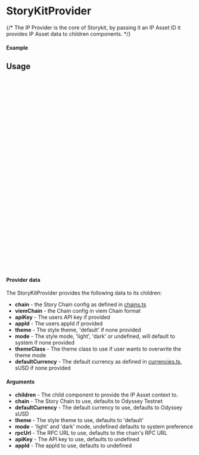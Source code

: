 

<Meta of={StoryKitProviderStory} title="Providers/StoryKitProvider" />

# StoryKitProvider

{/* The IP Provider is the core of Storykit, by passing it an IP Asset ID it provides IP Asset data to children components. */}

#### Example

<Canvas of={StoryKitProviderStory.Odyssey} />

<Controls />

## Usage

```ts
// wrap your app with the StoryKitProvider

import { StoryKitProvider } from "@storyprotocol/storykit"
import ExampleComponent from './ExampleComponent'

const ExampleApp = () => {
  return (
    <StoryKitProvider
      chain={STORYKIT_SUPPORTED_CHAIN.STORY_TESTNET}
      apiKey={[YOUR API KEY]}
      simplehashKey={[YOUR SIMPLEHASH API KEY]}
    >
      <ExampleComponent />
    </StoryKitProvider>
  );
};

export default ExampleApp;
```

```ts
import { useStoryKitContext } from "@storyprotocol/storykit"

const ExampleComponent = () => {

  const { defaultCurrency, chain } = useStoryKitContext()

  return (
    <div className="flex flex-col bg-background">
      <div className="text-sm text-foreground">name: {chain.name}</div>
      <div className="text-sm text-foreground">currency name: {defaultCurrency.name}</div>
      ...
    </div>
  );
};

export default ExampleComponent;
```

#### Provider data

The StoryKitProvider provides the following data to its children:

- **chain** - the Story Chain config as defined in [chains.ts](https://github.com/storyprotocol/storykit/blob/main/packages/storykit/src/constants/chains.ts)
- **viemChain** - the Chain config in viem Chain format
- **apiKey** - The users API key if provided
- **appId** - The users appId if provided
- **theme** - The style theme, 'default' if none provided
- **mode** - The style mode, 'light', 'dark' or undefined, will default to system if none provided
- **themeClass** - The theme class to use if user wants to overwrite the theme mode
- **defaultCurrency** - The default currency as defined in [currencies.ts](https://github.com/storyprotocol/storykit/blob/main/packages/storykit/src/constants/currencies.ts), sUSD if none provided

#### Arguments

- **children** - The child component to provide the IP Asset context to.
- **chain** - The Story Chain to use, defaults to Odyssey Testnet
- **defaultCurrency** - The default currency to use, defaults to Odyssey sUSD
- **theme** - The style theme to use, defaults to 'default'
- **mode** - 'light' and 'dark' mode, undefined defaults to system preference
- **rpcUrl** - The RPC URL to use, defaults to the chain's RPC URL
- **apiKey** - The API key to use, defaults to undefined
- **appId** - The appId to use, defaults to undefined
